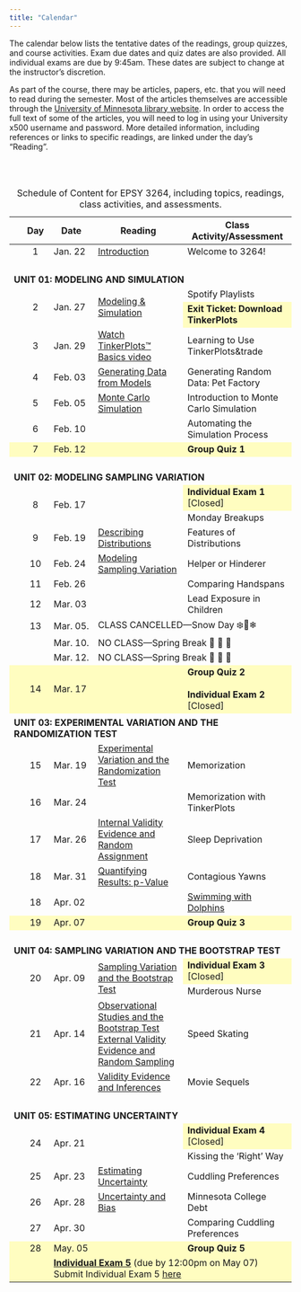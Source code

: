 ```yaml
---
title: "Calendar"
---
```



The calendar below lists the tentative dates of the readings, group quizzes, and course activities. Exam due dates and quiz dates are also provided. All individual exams are due by 9:45am. These dates are subject to change at the instructor's discretion.

As part of the course, there may be articles, papers, etc. that you will need to read during the semester. Most of the articles themselves are accessible through the [University of Minnesota library website](http://www.lib.umn.edu). In order to access the full text of some of the articles, you will need to log in using your University x500 username and password. More detailed information, including references or links to specific readings, are linked under the day's "Reading".

<br /><br />


<table class="table">
<caption>Schedule of Content for EPSY 3264, including topics, readings, class activities, and assessments.</caption>
<thead>
<tr>
<th style="width:5%;" id="blank"></th>
<th style="width:10%; text-align:center;" id="day">Day</th>
<th style="width:10%;" id="date">Date</th>
<th style="width:35%;" id="reading">Reading</th>
<th style="width:50%;" id="activity">Class Activity/Assessment</th>
</tr>
</thead>

<tbody>

<tr>
<td style="vertical-align:middle;" headers="blank"></td>
<td align="center" style="vertical-align:middle;" headers="day">1</td>
<td style="vertical-align:middle;" headers="date">Jan. 22</td>
<td style="vertical-align:middle;" headers="reading">
  [Introduction](https://zief0002.github.io/statistical-thinking/01-introduction.html)
</td>
<td style="vertical-align:middle;" headers="activity">Welcome to 3264!</td>
</tr>



<!-- Unit 01: MODELING AND SIMULATION -->

<tr>
<td style="height: 50px; vertical-align: bottom;" colspan="5" headers="blank day date reading activity">**UNIT 01: MODELING AND SIMULATION**</td>
</tr>


<tr>
<td style="vertical-align:middle;" rowspan=2 headers="blank"></td>
<td align="center" style="vertical-align:middle;" rowspan=2 headers="day">2</td>
<td style="vertical-align:middle;" rowspan=2 headers="date">Jan. 27</td>
<td style="vertical-align:middle;" rowspan=2 headers="reading">
  [Modeling &amp; Simulation](https://zief0002.github.io/statistical-thinking/02-modeling-and-simulation.html)
</td>
<td style="vertical-align:middle;" headers="activity">Spotify Playlists</td>
</tr>

<tr>
<td style="background-color: #fffdc0" headers="activity">**Exit Ticket: Download TinkerPlots**</td>
</tr>


<tr>
<td align="center" style="vertical-align:middle;" headers="blank"></td>
<td align="center" style="vertical-align:middle;" headers="day">3</td>
<td style="vertical-align:middle;" headers="date">Jan. 29</td>
<td style="vertical-align:middle;" headers="reading">
  [Watch TinkerPlots&trade; Basics video](readings/03-learning-tp.html)
</td>
<td style="vertical-align:middle;" headers="activity">Learning to Use TinkerPlots&trade</td>
</tr>


<tr>
<td align="center" style="vertical-align:middle;" headers="blank"></td>
<td align="center" style="vertical-align:middle;" headers="day">4</td>
<td style="vertical-align:middle;" headers="date">Feb. 03</td>
<td style="vertical-align:middle;" headers="reading">
  [Generating Data from Models](https://zief0002.github.io/statistical-thinking/03-data-generation.html)
</td>
<td style="vertical-align:middle;" headers="activity">Generating Random Data: Pet Factory</td>
</tr>


<tr>
<td align="center" style="vertical-align:middle;" headers="blank"></td>
<td align="center" style="vertical-align:middle;" headers="day">5</td>
<td style="vertical-align:middle;" headers="date">Feb. 05</td>
<td style="vertical-align:middle;" headers="reading">
  [Monte Carlo Simulation](https://zief0002.github.io/statistical-thinking/04-monte-carlo-simulation.html)
</td>
<td style="vertical-align:middle;" headers="activity">Introduction to Monte Carlo Simulation</td>
</tr>


<tr>
<td align="center" style="vertical-align:middle;" headers="blank"></td>
<td align="center" style="vertical-align:middle;" headers="day">6</td>
<td style="vertical-align:middle;" headers="date">Feb. 10</td>
<td style="vertical-align:middle;" headers="reading"></td>
<td style="vertical-align:middle;" headers="activity">Automating the Simulation Process</td>
</tr>

<tr style="background-color: #fffdc0;">
<td align="center" style="vertical-align:middle;" headers="blank"></td>
<td align="center" style="vertical-align:middle;" headers="day">7</td>
<td style="vertical-align:middle;" headers="date">Feb. 12</td>
<td style="vertical-align:middle;" headers="reading"></td>
<td style="vertical-align:middle;" headers="activity">**Group Quiz 1**</td>
</tr>


<!-- Unit 02: MODELING SAMPLING VARIATION -->

<tr>
<td style="height: 50px; vertical-align: bottom;" colspan="5" headers="blank day date reading activity">**UNIT 02: MODELING SAMPLING VARIATION**</td>
</tr>

<tr>
<td align="center" style="vertical-align:middle;" rowspan=2 headers="blank"></td>
<td align="center" style="vertical-align:middle;" rowspan=2 headers="day">8</td>
<td style="vertical-align:middle;" rowspan=2 headers="date">Feb. 17</td>
<td style="vertical-align:middle;" rowspan=2 headers="reading"></td>
<td style="vertical-align:middle; background-color: #fffdc0;" headers="activity">
**Individual Exam 1** [Closed]
  <!-- [**Individual Exam 1**](https://docs.google.com/document/d/14icSqhEzHSNtTJeVjrVlW2vpACiF1l6EQEcPMH3TuZo/edit?usp=sharing) (due by 9:45am) <br /><br /> Submit Individual Exam 1 [here](https://docs.google.com/forms/d/e/1FAIpQLSdYNZNPrRZ1q8cFDfinFkjmly7Qw_XZnZkBcHJbzadv4R7bjw/viewform?usp=sharing). -->
</td>
</tr>

<tr>
<td style="vertical-align:middle;" headers="activity">Monday Breakups</td>
</tr>



<tr>
<td align="center" style="vertical-align:middle;" headers="blank"></td>
<td align="center" style="vertical-align:middle;" headers="day">9</td>
<td style="vertical-align:middle;" headers="date">Feb. 19</td>
<td style="vertical-align:middle;" headers="reading">
  [Describing Distributions](https://zief0002.github.io/statistical-thinking/06-describing-distributions.html)
</td>
<td style="vertical-align:middle;" headers="activity">Features of Distributions</td>
</tr>


<tr>
<td align="center" style="vertical-align:middle;" headers="blank"></td>
<td align="center" style="vertical-align:middle;" headers="day">10</td>
<td style="vertical-align:middle;" headers="date">Feb. 24</td>
<td style="vertical-align:middle;" headers="reading">
  [Modeling Sampling Variation](https://zief0002.github.io/statistical-thinking/05-modeling-sampling-variation.html)
</td>
<td style="vertical-align:middle;" headers="activity">Helper or Hinderer</td>
</tr>


<tr>
<td align="center" style="vertical-align:middle;" headers="blank"></td>
<td align="center" style="vertical-align:middle;" headers="day">11</td>
<td style="vertical-align:middle;" headers="date">Feb. 26</td>
<td style="vertical-align:middle;" headers="reading"></td>
<td style="vertical-align:middle;" headers="activity">Comparing Handspans</td>
</tr>


<tr>
<td align="center" style="vertical-align:middle;" headers="blank"></td>
<td align="center" style="vertical-align:middle;" headers="day">12</td>
<td style="vertical-align:middle;" headers="date">Mar. 03</td>
<td style="vertical-align:middle;" headers="reading"></td>
<td style="vertical-align:middle;" headers="activity">Lead Exposure in Children</td>
</tr>

<tr>
<td align="center" style="vertical-align:middle;" headers="blank"></td>
<td align="center" style="vertical-align:middle;" headers="day">13</td>
<td style="vertical-align:middle;"headers="date">Mar. 05.</td>
<td style="vertical-align:middle;" colspan=2 headers="reading activity">CLASS CANCELLED---Snow Day ❄️🥶❄ </td>
</tr>



<tr>
<td align="center" style="vertical-align:middle;" headers="blank"></td>
<td align="center" style="vertical-align:middle;" headers="day"></td>
<td style="vertical-align:middle;"headers="date">Mar. 10.</td>
<td style="vertical-align:middle;" colspan=2 headers="reading activity">NO CLASS---Spring Break 🎊 🛌 🎉 </td>
</tr>


<tr>
<td align="center" style="vertical-align:middle;" headers="blank"></td>
<td align="center" style="vertical-align:middle;" headers="day"></td>
<td style="vertical-align:middle;"headers="date">Mar. 12.</td>
<td style="vertical-align:middle;" colspan=2 headers="reading activity">NO CLASS---Spring Break 🎊 🛌 🎉 </td>
</tr>

<tr style="background-color: #fffdc0">
<td align="center" style="vertical-align:middle;" headers="blank"></td>
<td align="center" style="vertical-align:middle;" headers="day">14</td>
<td style="vertical-align:middle;" headers="date">Mar. 17</td>
<td style="vertical-align:middle;" headers="reading"></td>
<td style="vertical-align:middle;" headers="activity">**Group Quiz 2**<br/><br />
  **Individual Exam 2** [Closed]
  <!-- [**Individual Exam 2**](https://docs.google.com/document/d/1VzlO26QeEjMdl-pEUr55OacpGAXrKJrR9lE08u-EEXc/edit?usp=sharing) (due by 9:45am) -->
  <!-- <br /> Submit Individual Exam 2 [here](https://forms.gle/a8v7eTZoyHhbSL7T9 ). -->
  </td>
</tr>

<!-- Unit 03: EXPERIMENTAL VARIATION AND THE RANDOMIZATION TEST -->

<tr>
<td style="height: 50px; vertical-align: bottom;" colspan="5" headers="blank day date reading activity">
  **UNIT 03: EXPERIMENTAL VARIATION AND THE RANDOMIZATION TEST**
</td>
</tr>


<tr>
<td align="center" style="vertical-align:middle;" headers="blank"></td>
<td align="center" style="vertical-align:middle;" headers="day">15</td>
<td style="vertical-align:middle;" headers="date">Mar. 19</td>
<td style="vertical-align:middle;" headers="reading">
  [Experimental Variation and the Randomization Test](https://zief0002.github.io/statistical-thinking/07-experimental-variation.html)
</td>
<td style="vertical-align:middle;" headers="activity">Memorization</td>
</tr>


<tr>
<td align="center" style="vertical-align:middle;" headers="blank"></td>
<td align="center" style="vertical-align:middle;" headers="day">16</td>
<td style="vertical-align:middle;" headers="date">Mar. 24</td>
<td style="vertical-align:middle;" headers="reading"></td>
<td style="vertical-align:middle;" headers="activity">Memorization with TinkerPlots</td>
</tr>



<tr>
<td align="center" style="vertical-align:middle;" headers="blank"></td>
<td align="center" style="vertical-align:middle;" headers="day">17</td>
<td style="vertical-align:middle;" headers="date">Mar. 26</td>
<td style="vertical-align:middle;" headers="reading">
  [Internal Validity Evidence and Random Assignment](https://zief0002.github.io/statistical-thinking/09-internal-validity-evidence.html)
</td>
<td style="vertical-align:middle;" headers="activity">Sleep Deprivation</td>
</tr>


<tr>
<td align="center" style="vertical-align:middle;" headers="blank"></td>
<td align="center" style="vertical-align:middle;" headers="day">18</td>
<td style="vertical-align:middle;" headers="date">Mar. 31</td>
<td style="vertical-align:middle;" headers="reading">
  [Quantifying Results: p-Value](https://zief0002.github.io/statistical-thinking/08-p-value.html)
</td>
<td style="vertical-align:middle;" headers="activity">Contagious Yawns</td>
</tr>


<tr>
<td align="center" style="vertical-align:middle;" headers="blank"></td>
<td align="center" style="vertical-align:middle;" headers="day">18</td>
<td style="vertical-align:middle;" headers="date">Apr. 02</td>
<td style="vertical-align:middle;" headers="reading"></td>
<td style="vertical-align:middle;" headers="activity">[Swimming with Dolphins](files/swimming-with-dolphins-practice.pdf)</td>
</tr>


<tr style="background-color: #fffdc0">
<td align="center" style="vertical-align:middle;" headers="blank"></td>
<td align="center" style="vertical-align:middle;" headers="day">19</td>
<td style="vertical-align:middle;" headers="date">Apr. 07</td>
<td style="vertical-align:middle;" headers="reading"></td>
<td style="vertical-align:middle;" headers="activity">**Group Quiz 3**</td>
</tr>


<!-- Unit 04: SAMPLING VARIATION AND THE BOOTSTRAP TEST -->

<tr>
<td style="height: 50px; vertical-align: bottom;" colspan="5" headers="blank day date reading activity">
  **UNIT 04: SAMPLING VARIATION AND THE BOOTSTRAP TEST**
</td>
</tr>


<tr>
<td align="center" style="vertical-align:middle;" rowspan=2 headers="blank"></td>
<td align="center" style="vertical-align:middle;" rowspan=2 headers="day">20</td>
<td style="vertical-align:middle;" rowspan=2 headers="date">Apr. 09</td>
<td style="vertical-align:middle;" rowspan=2 headers="reading">
  [Sampling Variation and the Bootstrap Test](https://zief0002.github.io/statistical-thinking/10-sampling-variation.html)
</td>
<td style="background-color: #fffdc0" headers="activity">
  **Individual Exam 3** [Closed]
 <!-- [**Individual Exam 3**](https://docs.google.com/document/d/11YlNAgR1mrss81v5YEJcozwdaF46cRil/edit?usp=sharing&ouid=100796696879019680143&rtpof=true&sd=true) (due by 9:45am)<br />  -->
 <!-- Submit Individual Exam 3 [here](https://forms.gle/wiuZDUfPBwCubFsK7). -->
</td>
</tr>


<tr>
<td headers="activity">Murderous Nurse</td>
</tr>

<tr>
<td align="center" style="vertical-align:middle;" headers="blank"></td>
<td align="center" style="vertical-align:middle;" headers="day">21</td>
<td style="vertical-align:middle;" headers="date">Apr. 14</td>
<td style="vertical-align:middle;" headers="reading">
  [Observational Studies and the Bootstrap Test](https://zief0002.github.io/statistical-thinking/13-observational-studies.html)<br />
  [External Validity Evidence and Random Sampling](https://zief0002.github.io/statistical-thinking/11-external-validity-evidence.html)
</td>
<td style="vertical-align:middle;" headers="activity">Speed Skating</td>
</tr>


<tr>
<td align="center" style="vertical-align:middle;" headers="blank"></td>
<td align="center" style="vertical-align:middle;" headers="day">22</td>
<td style="vertical-align:middle;" headers="date">Apr. 16</td>
<td style="vertical-align:middle;" headers="reading">
  [Validity Evidence and Inferences](https://zief0002.github.io/statistical-thinking/12-validity-evidence-and-inferences.html)
</td>
<td style="vertical-align:middle;" headers="activity">Movie Sequels</td>
</tr>



<!-- <tr style="background-color: #fffdc0"> -->
<!-- <td align="center" style="vertical-align:middle;" headers="blank"></td> -->
<!-- <td align="center" style="vertical-align:middle;" headers="day">23</td> -->
<!-- <td style="vertical-align:middle;" headers="date">Apr. 16</td> -->
<!-- <td style="vertical-align:middle;" headers="reading"></td> -->
<!-- <td style="vertical-align:middle;" headers="activity">**Group Quiz 4**</td> -->
<!-- </tr> -->


<!-- Unit 05: ESTIMATING UNCERTAINTY -->

<tr>
<td style="height: 50px; vertical-align: bottom;" colspan="5" headers="blank day date reading activity">
  **UNIT 05: ESTIMATING UNCERTAINTY**
</td>
</tr>


<tr>
<td align="center" style="vertical-align:middle;" rowspan=2 headers="blank"></td>
<td align="center" style="vertical-align:middle;" rowspan=2 headers="day">24</td>
<td style="vertical-align:middle;" rowspan=2 headers="date">Apr. 21</td>
<td style="vertical-align:middle;" rowspan=2 headers="reading"></td>
<td style="background-color: #fffdc0" headers="activity">
  **Individual Exam 4** [Closed]
  <!-- [**OPTIONAL: Individual Exam 4**](https://docs.google.com/document/d/18tK0Ozi8ePfBewOAocbGYGTOdPq-cHeD/edit?usp=sharing&ouid=100796696879019680143&rtpof=true&sd=true) (due by 9:45am) -->
   <!-- <br /> Submit Individual Exam 4 [here](https://forms.gle/9tqmTChwh5Ft4BUM9). -->
</td>
</tr>


<tr>
<td headers="activity">Kissing the 'Right' Way</td>
</tr>


<tr>
<td align="center" style="vertical-align:middle;" headers="blank"></td>
<td align="center" style="vertical-align:middle;" headers="day">25</td>
<td style="vertical-align:middle;"  headers="date">Apr. 23</td>
<td style="vertical-align:middle;" headers="reading">
  [Estimating Uncertainty](https://zief0002.github.io/statistical-thinking/14-statistical-estimation.html)
</td>
<td style="vertical-align:middle;" headers="activity">Cuddling Preferences</td>
</tr>


<tr>
<td align="center" style="vertical-align:middle;" headers="blank"></td>
<td align="center" style="vertical-align:middle;" headers="day">26</td>
<td style="vertical-align:middle;" headers="date">Apr. 28</td>
<td style="vertical-align:middle;" headers="reading">
  [Uncertainty and Bias](https://zief0002.github.io/statistical-thinking/15-uncertainty-and-bias.html)
</td>
<td style="vertical-align:middle;" headers="activity">Minnesota College Debt</td>
</tr>


<tr>
<td align="center" style="vertical-align:middle;" headers="blank"></td>
<td align="center" style="vertical-align:middle;" headers="day">27</td>
<td style="vertical-align:middle;" headers="date">Apr. 30</td>
<td style="vertical-align:middle;" headers="reading"></td>
<td style="vertical-align:middle;" headers="activity">Comparing Cuddling Preferences</td>
</tr>


<tr style="background-color: #fffdc0">
<td align="center" style="vertical-align:middle;" headers="blank"></td>
<td align="center" style="vertical-align:middle;" headers="day">28</td>
<td style="vertical-align:middle;" headers="date">May. 05</td>
<td style="vertical-align:middle;" headers="reading"></td>
<td style="vertical-align:middle;" headers="activity">**Group Quiz 5**</td>
</tr>


<tr style="background-color: #fffdc0">
<td align="center" style="vertical-align:middle;" headers="blank"></td>
<td align="center" style="vertical-align:middle;" headers="day"></td>
<td style="vertical-align:middle;" colspan=3  headers="date reading activity">
  <!-- **Individual Exam 5** (due by 12:00pm on May 05) [Closed]  -->
  [**Individual Exam 5**](https://docs.google.com/document/d/1D4DjuC5YG7UO2NXJ4hm0Kzoax3PZ2kFr/edit?usp=sharing&ouid=100796696879019680143&rtpof=true&sd=true) (due by 12:00pm on May 07)
  <br /> Submit Individual Exam 5 [here](https://forms.gle/N4kWfvmGPn3VT9yM8)
</td>
</tr>


</tbody>
</table>   






<!-- ### Feb. 10: More Quarto---Citations, Equations, Creating Tables with `gt` -->

<!-- - [Notes: Citations](notes/03-more-quarto.html) <br /> -->
<!-- - [Notes: Creating Tables ](notes/03-creating-tables.html) <br /> -->
<!-- - [QMD Document: Citations](https://raw.githubusercontent.com/zief0002/fluffy-ants/main/notes/03-more-quarto.qmd) -->
<!-- - [QMD Document: Creating Tables](https://raw.githubusercontent.com/zief0002/fluffy-ants/main/notes/03-creating-tables.qmd) -->




